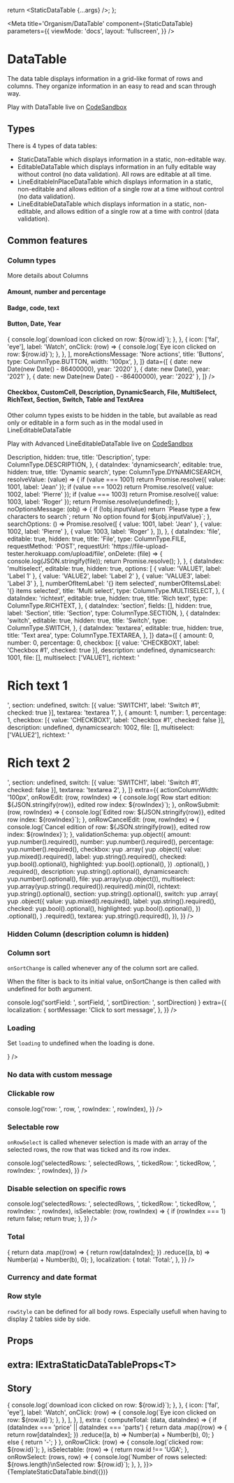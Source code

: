 

  return <StaticDataTable {...args} />;
};

<Meta
  title='Organism/DataTable'
  component={StaticDataTable}
  parameters={{
    viewMode: 'docs',
    layout: 'fullscreen',
  }}
/>

# DataTable

The data table displays information in a grid-like format of rows and columns. They organize information in an easy to read and scan through way.

Play with DataTable live on [CodeSandbox](https://codesandbox.io/s/datatable-demo-z5fb38)

## Types

There is 4 types of data tables:

- <LinkTo story='static-data-table'>StaticDataTable</LinkTo> which displays information in a static, non-editable way.
- <LinkTo story='editable-data-table'>EditableDataTable</LinkTo> which displays information in an fully editable way without
  control (no data validation). All rows are editable at all time.
- <LinkTo story='line-editable-in-place-data-table'>LineEditableInPlaceDataTable</LinkTo> which displays information in a
  static, non-editable and allows edition of a single row at a time without control (no data validation).
- <LinkTo story='line-editable-data-table'>LineEditableDataTable</LinkTo> which displays information in a static, non-editable,
  and allows edition of a single row at a time with control (data validation).

## Common features

### Column types

More details about <LinkTo story='columns'>Columns</LinkTo>

#### Amount, number and percentage

<Canvas>
  <StaticDataTable
    columns={[
      { suffix: '€', dataIndex: 'amount', title: 'Amount', type: ColumnType.AMOUNT },
      { dataIndex: 'number', title: 'Number', type: ColumnType.NUMBER },
      { dataIndex: 'percentage', title: 'Percentage', type: ColumnType.PERCENTAGE },
    ]}
    data={[
      { amount: 0, number: 0, percentage: 0 },
      { amount: 1, number: 10, percentage: 100 },
      { amount: 2, number: 20, percentage: 200 },
    ]}
  />
</Canvas>

#### Badge, code, text

<Canvas>
  <StaticDataTable
    columns={[
      {
        dataIndex: 'badge',
        options: [
          { label: 'Badge #1', value: 'B1' },
          { label: 'Badge #2', value: 'B2' },
          { label: 'Badge #3', value: 'B3' },
        ],
        title: 'Badge',
        type: ColumnType.BADGE,
      },
      {
        dataIndex: 'code',
        title: 'Code',
        type: ColumnType.CODE,
      },
      {
        dataIndex: 'text',
        title: 'Text',
        type: ColumnType.TEXT,
      },
    ]}
    data={[
      { badge: 'B1', code: 'Code #1', text: 'Text #1' },
      { badge: 'B2', code: 'Code #2', text: 'Text #2' },
      { badge: 'B3', code: 'Code #3', text: 'Text #3' },
    ]}
  />
</Canvas>

#### Button, Date, Year

<Canvas>
  <StaticDataTable
    columns={[
      { dataIndex: 'date', title: 'Date', type: ColumnType.DATE },
      { dataIndex: 'year', title: 'Year', type: ColumnType.YEAR },
      {
        buttons: [
          {
            icon: ['fal', 'arrow-down-to-line'],
            label: 'Download',
            onClick: (row) => {
              console.log(`download icon clicked on row: ${row.id}`);
            },
          },
          {
            icon: ['fal', 'eye'],
            label: 'Watch',
            onClick: (row) => {
              console.log(`Eye icon clicked on row: ${row.id}`);
            },
          },
        ],
        moreActionsMessage: 'Nore actions',
        title: 'Buttons',
        type: ColumnType.BUTTON,
        width: '100px',
      },
    ]}
    data={[
      { date: new Date(new Date() - 86400000), year: '2020' },
      { date: new Date(), year: '2021' },
      { date: new Date(new Date() - -86400000), year: '2022' },
    ]}
  />
</Canvas>

#### Checkbox, CustomCell, Description, DynamicSearch, File, MultiSelect, RichText, Section, Switch, Table and TextArea

Other column types exists to be hidden in the table, but available as read only or editable in a form such as in the modal used in <LinkTo story="Line-Editable-Data-Table">LineEditableDataTable</LinkTo>

Play with Advanced LineEditableDataTable live on [CodeSandbox](https://codesandbox.io/s/datatable-lineeditabledatatable-demo-soy9fr)

<Canvas>
  <LineEditableDataTable
    columns={[
      {
        suffix: '€',
        dataIndex: 'amount',
        editable: true,
        title: 'Amount',
        type: ColumnType.AMOUNT,
      },
      {
        dataIndex: 'number',
        editable: true,
        title: 'Number',
        type: ColumnType.NUMBER,
      },
      {
        dataIndex: 'percentage',
        editable: true,
        title: 'Percentage',
        type: ColumnType.PERCENTAGE,
      },
      {
        dataIndex: 'checkbox',
        editable: true,
        hidden: true,
        title: 'Checkbox',
        type: ColumnType.CHECKBOX,
      },
      {
        dataIndex: 'description',
        description: <div>Description</div>,
        hidden: true,
        title: 'Description',
        type: ColumnType.DESCRIPTION,
      },
      {
        dataIndex: 'dynamicsearch',
        editable: true,
        hidden: true,
        title: 'Dynamic search',
        type: ColumnType.DYNAMICSEARCH,
        resolveValue: (value) => {
          if (value === 1001) return Promise.resolve({ value: 1001, label: 'Jean' });
          if (value === 1002) return Promise.resolve({ value: 1002, label: 'Pierre' });
          if (value === 1003) return Promise.resolve({ value: 1003, label: 'Roger' });
          return Promise.resolve(undefined);
        },
        noOptionsMessage: (obj) => {
          if (!obj.inputValue) return `Please type a few characters to search`;
          return `No option found for ${obj.inputValue}`;
        },
        searchOptions: () =>
          Promise.resolve([
            { value: 1001, label: 'Jean' },
            { value: 1002, label: 'Pierre' },
            { value: 1003, label: 'Roger' },
          ]),
      },
      {
        dataIndex: 'file',
        editable: true,
        hidden: true,
        title: 'File',
        type: ColumnType.FILE,
        requestMethod: 'POST',
        requestUrl: 'https://file-upload-tester.herokuapp.com/upload/file',
        onDelete: (file) => {
          console.log(JSON.stringify(file));
          return Promise.resolve();
        },
      },
      {
        dataIndex: 'multiselect',
        editable: true,
        hidden: true,
        options: [
          { value: 'VALUE1', label: 'Label 1' },
          { value: 'VALUE2', label: 'Label 2' },
          { value: 'VALUE3', label: 'Label 3' },
        ],
        numberOfItemLabel: '{} item selected',
        numberOfItemsLabel: '{} items selected',
        title: 'Multi select',
        type: ColumnType.MULTISELECT,
      },
      {
        dataIndex: 'richtext',
        editable: true,
        hidden: true,
        title: 'Rich text',
        type: ColumnType.RICHTEXT,
      },
      {
        dataIndex: 'section',
        fields: [],
        hidden: true,
        label: 'Section',
        title: 'Section',
        type: ColumnType.SECTION,
      },
      {
        dataIndex: 'switch',
        editable: true,
        hidden: true,
        title: 'Switch',
        type: ColumnType.SWITCH,
      },
      {
        dataIndex: 'textarea',
        editable: true,
        hidden: true,
        title: 'Text area',
        type: ColumnType.TEXTAREA,
      },
    ]}
    data={[
      {
        amount: 0,
        number: 0,
        percentage: 0,
        checkbox: [{ value: 'CHECKBOX1', label: 'Checkbox #1', checked: true }],
        description: undefined,
        dynamicsearch: 1001,
        file: [],
        multiselect: ['VALUE1'],
        richtext: '<h1>Rich text 1</h1>',
        section: undefined,
        switch: [{ value: 'SWITCH1', label: 'Switch #1', checked: true }],
        textarea: 'textarea 1',
      },
      {
        amount: 1,
        number: 1,
        percentage: 1,
        checkbox: [{ value: 'CHECKBOX1', label: 'Checkbox #1', checked: false }],
        description: undefined,
        dynamicsearch: 1002,
        file: [],
        multiselect: ['VALUE2'],
        richtext: '<h1>Rich text 2</h1>',
        section: undefined,
        switch: [{ value: 'SWITCH1', label: 'Switch #1', checked: false }],
        textarea: 'textarea 2',
      },
    ]}
    extra={{
      actionColumnWidth: '100px',
      onRowEdit: (row, rowIndex) => {
        console.log(`Row start edition: ${JSON.stringify(row)}, edited row index: ${rowIndex}`);
      },
      onRowSubmit: (row, rowIndex) => {
        console.log(`Edited row: ${JSON.stringify(row)}, edited row index: ${rowIndex}`);
      },
      onRowCancelEdit: (row, rowIndex) => {
        console.log(`Cancel edition of row: ${JSON.stringify(row)}, edited row index: ${rowIndex}`);
      },
      validationSchema: yup.object({
        amount: yup.number().required(),
        number: yup.number().required(),
        percentage: yup.number().required(),
        checkbox: yup
          .array(
            yup
              .object({
                value: yup.mixed().required(),
                label: yup.string().required(),
                checked: yup.bool().optional(),
                highlighted: yup.bool().optional(),
              })
              .optional(),
          )
          .required(),
        description: yup.string().optional(),
        dynamicsearch: yup.number().optional(),
        file: yup.array(yup.object()),
        multiselect: yup.array(yup.string().required()).required().min(0),
        richtext: yup.string().optional(),
        section: yup.string().optional(),
        switch: yup
          .array(
            yup
              .object({
                value: yup.mixed().required(),
                label: yup.string().required(),
                checked: yup.bool().optional(),
                highlighted: yup.bool().optional(),
              })
              .optional(),
          )
          .required(),
        textarea: yup.string().required(),
      }),
    }}
  />
</Canvas>

### Hidden Column (description column is hidden)

<Canvas>
  <StaticDataTable
    columns={[
      {
        dataIndex: 'description',
        hidden: true,
        label: 'Description',
        title: 'Description',
        type: ColumnType.DESCRIPTION,
      },
      { dataIndex: 'number', title: 'Number', type: ColumnType.NUMBER },
      { dataIndex: 'percentage', title: 'Percentage', type: ColumnType.PERCENTAGE },
    ]}
    data={[
      { description: undefined, number: 0, percentage: 0 },
      { description: undefined, number: 10, percentage: 100 },
      { description: undefined, number: 20, percentage: 200 },
    ]}
  />
</Canvas>

### Column sort

`onSortChange` is called whenever any of the column sort are called.

When the filter is back to its initial value, onSortChange is then called with undefined for both argument.

<Source
  language='tsx'
  dark
  format={true}
  code='onSortChange?: (sortField?: keyof T, sortDirection?: SortDirectionEnum) => void;'
/>

<Canvas>
  <StaticDataTable
    columns={[
      { suffix: '€', dataIndex: 'amount', sorter: true, title: 'Amount', type: ColumnType.AMOUNT },
      { dataIndex: 'number', sorter: true, title: 'Number', type: ColumnType.NUMBER },
      { dataIndex: 'percentage', sorter: true, title: 'Percentage', type: ColumnType.PERCENTAGE },
    ]}
    data={[
      { amount: 0, number: 0, percentage: 0 },
      { amount: 1, number: 10, percentage: 100 },
      { amount: 2, number: 20, percentage: 200 },
    ]}
    onSortChange={(sortField, sortDirection) =>
      console.log('sortField: ', sortField, ', sortDirection: ', sortDirection)
    }
    extra={{
      localization: {
        sortMessage: 'Click to sort message',
      },
    }}
  />
</Canvas>

### Loading

Set `loading` to undefined when the loading is done.

<Canvas>
  <StaticDataTable
    columns={[
      { suffix: '€', dataIndex: 'amount', title: 'Amount', type: ColumnType.AMOUNT },
      { dataIndex: 'number', title: 'Number', type: ColumnType.NUMBER },
      { dataIndex: 'percentage', title: 'Percentage', type: ColumnType.PERCENTAGE },
    ]}
    data={[]}
    loading={
      <div style={{ display: 'flex', justifyContent: 'space-around' }}>
        <Icon icon={['fal', 'spinner']} size='3x' />
      </div>
    }
  />
</Canvas>

### No data with custom message

<Canvas>
  <StaticDataTable
    columns={[
      { suffix: '€', dataIndex: 'amount', title: 'Amount', type: ColumnType.AMOUNT },
      { dataIndex: 'number', title: 'Number', type: ColumnType.NUMBER },
      { dataIndex: 'percentage', title: 'Percentage', type: ColumnType.PERCENTAGE },
    ]}
    data={[]}
    extra={{
      localization: {
        noData: 'There is nothing here',
      },
    }}
  />
</Canvas>

### Clickable row

<Canvas>
  <StaticDataTable
    columns={[
      { suffix: '€', dataIndex: 'amount', title: 'Amount', type: ColumnType.AMOUNT },
      { dataIndex: 'number', title: 'Number', type: ColumnType.NUMBER },
      { dataIndex: 'percentage', title: 'Percentage', type: ColumnType.PERCENTAGE },
    ]}
    data={[
      { amount: 0, number: 0, percentage: 0 },
      { amount: 1, number: 10, percentage: 100 },
      { amount: 2, number: 20, percentage: 200 },
    ]}
    extra={{
      onRowClick: (row, rowIndex) => console.log('row: ', row, ', rowIndex: ', rowIndex),
    }}
  />
</Canvas>

### Selectable row

`onRowSelect` is called whenever selection is made with an array of the selected rows, the row that was ticked and its row index.

<Source
  language='tsx'
  dark
  format={true}
  code='onRowSelect?: (selectedRows: Array<T>, tickedRow: T, rowIndex: number) => void;'
/>

<Canvas>
  <StaticDataTable
    columns={[
      { suffix: '€', dataIndex: 'amount', title: 'Amount', type: ColumnType.AMOUNT },
      { dataIndex: 'number', title: 'Number', type: ColumnType.NUMBER },
      { dataIndex: 'percentage', title: 'Percentage', type: ColumnType.PERCENTAGE },
    ]}
    data={[
      { amount: 0, number: 0, percentage: 0 },
      { amount: 1, number: 10, percentage: 100 },
      { amount: 2, number: 20, percentage: 200 },
    ]}
    extra={{
      onRowSelect: (selectedRows, tickedRow, rowIndex) =>
        console.log('selectedRows: ', selectedRows, ', tickedRow: ', tickedRow, ', rowIndex: ', rowIndex),
    }}
  />
</Canvas>

### Disable selection on specific rows

<Source language='tsx' dark format={true} code='isSelectable?: (row: T, rowIndex: number) => boolean;' />

<Canvas>
  <StaticDataTable
    columns={[
      { suffix: '€', dataIndex: 'amount', title: 'Amount', type: ColumnType.AMOUNT },
      { dataIndex: 'number', title: 'Number', type: ColumnType.NUMBER },
      { dataIndex: 'percentage', title: 'Percentage', type: ColumnType.PERCENTAGE },
    ]}
    data={[
      { amount: 0, number: 0, percentage: 0 },
      { amount: 1, number: 10, percentage: 100 },
      { amount: 2, number: 20, percentage: 200 },
    ]}
    extra={{
      onRowSelect: (selectedRows, tickedRow, rowIndex) =>
        console.log('selectedRows: ', selectedRows, ', tickedRow: ', tickedRow, ', rowIndex: ', rowIndex),
      isSelectable: (row, rowIndex) => {
        if (rowIndex === 1) return false;
        return true;
      },
    }}
  />
</Canvas>

### Total

<Canvas>
  <StaticDataTable
    columns={[
      { suffix: '€', dataIndex: 'amount', title: 'Amount', type: ColumnType.AMOUNT },
      { dataIndex: 'number', title: 'Number', type: ColumnType.NUMBER },
      { dataIndex: 'percentage', title: 'Percentage', type: ColumnType.PERCENTAGE },
    ]}
    data={[
      { amount: 0, number: 0, percentage: 0 },
      { amount: 1, number: 10, percentage: 100 },
      { amount: 2, number: 20, percentage: 200 },
    ]}
    extra={{
      computeTotal: (data, dataIndex) => {
        return data
          .map((row) => {
            return row[dataIndex];
          })
          .reduce((a, b) => Number(a) + Number(b), 0);
      },
      localization: {
        total: 'Total:',
      },
    }}
  />
</Canvas>

### Currency and date format

<Canvas>
  <StaticDataTable
    columns={[
      { dataIndex: 'amount', title: 'Amount', type: ColumnType.AMOUNT },
      { dataIndex: 'date', title: 'Date', type: ColumnType.DATE },
    ]}
    data={[
      { amount: 0, date: new Date(new Date() - 86400000) },
      { amount: 1, date: new Date() },
      { amount: 2, date: new Date(new Date() - -86400000) },
    ]}
    extra={{
      suffix: '$',
      dateFormat: 'yyyy/MM/dd',
    }}
  />
</Canvas>

### Row style

`rowStyle` can be defined for all body rows.
Especially usefull when having to display 2 tables side by side.

<Canvas>
  <StaticDataTable
    columns={[
      { suffix: '€', dataIndex: 'amount', sorter: true, title: 'Amount', type: ColumnType.AMOUNT },
      { dataIndex: 'number', sorter: true, title: 'Number', type: ColumnType.NUMBER },
      { dataIndex: 'percentage', sorter: true, title: 'Percentage', type: ColumnType.PERCENTAGE },
    ]}
    data={[
      { amount: 0, number: 0, percentage: 0 },
      { amount: 1, number: 10, percentage: 100 },
      { amount: 2, number: 20, percentage: 200 },
    ]}
    extra={{
      rowStyle: { height: '60px' },
    }}
  />
</Canvas>

## Props

<ArgsTable of={StaticDataTable} sort='requiredFirst' />

## extra: IExtraStaticDataTableProps\<T\>

<ArgsTable of={FakeExtraStaticDataTable} sort='requiredFirst' />

## Story

<Canvas>
  <Story
    name='DataTable'
    args={{
      data: [
        {
          id: 'UGA',
          name: 'Lorem ipsum dolor sit amet consectetur adipiscing elit',
          status: 'INACTIVE',
          price: -100000,
          parts: -10,
          startDate: new Date(2021, 2, 24),
        },
        {
          id: 'ARE',
          name: 'Consecte',
          status: 'ACTIVE',
          price: -2500000,
          parts: 15,
          startDate: new Date(2021, 1, 13),
        },
        {
          id: 'GBR',
          name: 'Sed',
          status: 'IN_PROGRESS',
          price: 150000,
          parts: 3,
          startDate: new Date(2021, 1, 4),
        },
        {
          id: 'JUF',
          name: 'dolore eu fugiat nulla pariatur',
          status: 'IN_PROGRESS',
          price: -354000,
          parts: 70,
          startDate: new Date(2021, 1, 15),
        },
        {
          id: 'YAI',
          name: 'Sed ut perspiciatis',
          status: 'ACTIVE',
          price: 4150000,
          parts: 30,
          startDate: new Date(2021, 2, 17),
        },
        {
          id: 'SML',
          name: 'Ut enim ad minima veniam',
          status: 'ACTIVE',
          price: -70500,
          parts: 10,
          startDate: new Date(2021, 3, 10),
        },
      ],
      columns: [
        {
          title: 'Code',
          dataIndex: 'id',
          sorter: true,
          type: ColumnType.CODE,
          width: '70px',
        },
        {
          title: 'Text',
          dataIndex: 'name',
          type: ColumnType.TEXT,
          ellipsis: true,
          sorter: true,
          width: '20%',
        },
        {
          title: 'Badge',
          dataIndex: 'status',
          sorter: true,
          type: ColumnType.BADGE,
          options: [
            { label: 'Inactive', value: 'INACTIVE' },
            { label: 'In progress', value: 'IN_PROGRESS' },
            { label: 'Active', value: 'ACTIVE' },
          ],
        },
        {
          title: 'Amount',
          dataIndex: 'price',
          sorter: true,
          type: ColumnType.AMOUNT,
          suffix: '€',
        },
        {
          title: 'Percentage',
          dataIndex: 'parts',
          sorter: true,
          type: ColumnType.PERCENTAGE,
        },
        {
          title: 'Date',
          dataIndex: 'startDate',
          sorter: true,
          type: ColumnType.DATE,
        },
        {
          title: 'Actions',
          type: ColumnType.BUTTON,
          moreActionsMessage: 'Nore actions',
          width: '100px',
          buttons: [
            {
              icon: ['fal', 'arrow-down-to-line'],
              label: 'Download',
              onClick: (row) => {
                console.log(`download icon clicked on row: ${row.id}`);
              },
            },
            {
              icon: ['fal', 'eye'],
              label: 'Watch',
              onClick: (row) => {
                console.log(`Eye icon clicked on row: ${row.id}`);
              },
            },
          ],
        },
      ],
      extra: {
        computeTotal: (data, dataIndex) => {
          if (dataIndex === 'price' || dataIndex === 'parts') {
            return data
              .map((row) => {
                return row[dataIndex];
              })
              .reduce((a, b) => Number(a) + Number(b), 0);
          } else {
            return '-';
          }
        },
        onRowClick: (row) => {
          console.log(`clicked row: ${row.id}`);
        },
        isSelectable: (row) => {
          return row.id !== 'UGA';
        },
        onRowSelect: (rows, row) => {
          console.log(`Number of rows selected: ${rows.length}\nSelected row: ${row.id}`);
        },
      },
    }}>
    {TemplateStaticDataTable.bind({})}
  </Story>
</Canvas>
